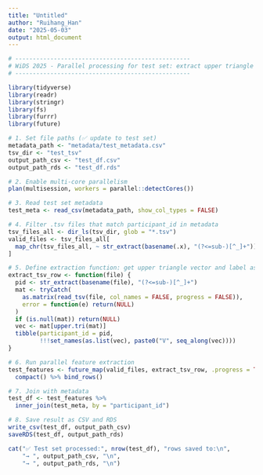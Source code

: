 ---
title: "Untitled"
author: "Ruihang_Han"
date: "2025-05-03"
output: html_document
---

```{r}
# --------------------------------------------------
# WiDS 2025 - Parallel processing for test set: extract upper triangle + merge metadata
# --------------------------------------------------

library(tidyverse)
library(readr)
library(stringr)
library(fs)
library(furrr)
library(future)

# 1. Set file paths (✅ update to test set)
metadata_path <- "metadata/test_metadata.csv"
tsv_dir <- "test_tsv"
output_path_csv <- "test_df.csv"
output_path_rds <- "test_df.rds"

# 2. Enable multi-core parallelism
plan(multisession, workers = parallel::detectCores())

# 3. Read test set metadata
test_meta <- read_csv(metadata_path, show_col_types = FALSE)

# 4. Filter .tsv files that match participant_id in metadata
tsv_files_all <- dir_ls(tsv_dir, glob = "*.tsv")
valid_files <- tsv_files_all[
  map_chr(tsv_files_all, ~ str_extract(basename(.x), "(?<=sub-)[^_]+")) %in% test_meta$participant_id
]

# 5. Define extraction function: get upper triangle vector and label as V1, V2, ...
extract_tsv_row <- function(file) {
  pid <- str_extract(basename(file), "(?<=sub-)[^_]+")
  mat <- tryCatch(
    as.matrix(read_tsv(file, col_names = FALSE, progress = FALSE)),
    error = function(e) return(NULL)
  )
  if (is.null(mat)) return(NULL)
  vec <- mat[upper.tri(mat)]
  tibble(participant_id = pid,
         !!!set_names(as.list(vec), paste0("V", seq_along(vec))))
}

# 6. Run parallel feature extraction
test_features <- future_map(valid_files, extract_tsv_row, .progress = TRUE) %>%
  compact() %>% bind_rows()

# 7. Join with metadata
test_df <- test_features %>%
  inner_join(test_meta, by = "participant_id")

# 8. Save result as CSV and RDS
write_csv(test_df, output_path_csv)
saveRDS(test_df, output_path_rds)

cat("✅ Test set processed:", nrow(test_df), "rows saved to:\n",
    "→ ", output_path_csv, "\n",
    "→ ", output_path_rds, "\n")

```

